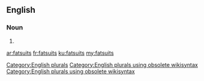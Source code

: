 ==English==

===Noun===
{{head|en}}

# {{plural of|fatsuit}}

[[Category:English plurals]][[Category:English plurals using obsolete wikisyntax]][[Category:English plurals using obsolete wikisyntax]]

[[ar:fatsuits]]
[[fr:fatsuits]]
[[ku:fatsuits]]
[[my:fatsuits]]